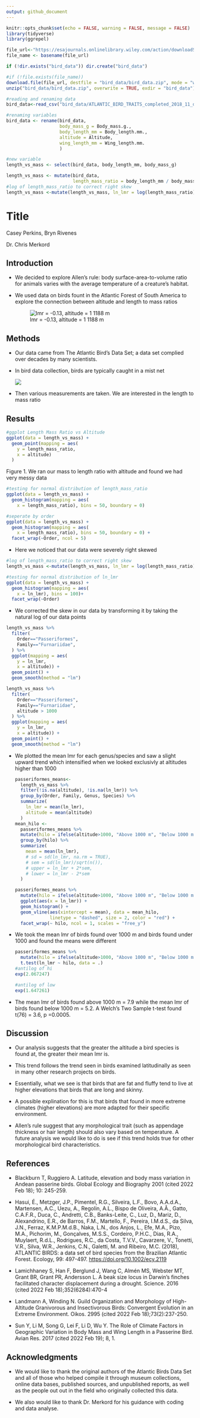 ```yaml
---
output: github_document
---
```


```r
knitr::opts_chunk$set(echo = FALSE, warning = FALSE, message = FALSE)
library(tidyverse)
library(ggrepel)

file_url<-"https://esajournals.onlinelibrary.wiley.com/action/downloadSupplement?doi=10.1002%2Fecy.2647&file=ecy2647-sup-0001-DataS1.zip"
file_name <- basename(file_url)

if (!dir.exists("bird_data")) dir.create("bird_data")

#if (!file.exists(file_name))
download.file(file_url, destfile = "bird_data/bird_data.zip", mode = "wb")
unzip("bird_data/bird_data.zip", overwrite = TRUE, exdir = "bird_data")

#reading and renaming data
bird_data<-read_csv("bird_data/ATLANTIC_BIRD_TRAITS_completed_2018_11_d05.csv")

#renaming variables 
bird_data <- rename(bird_data, 
                    body_mass_g = Body_mass.g., 
                    body_length_mm = Body_length.mm., 
                    altitude = Altitude, 
                    wing_length_mm = Wing_length.mm.
                    )

#new variable
length_vs_mass <- select(bird_data, body_length_mm, body_mass_g)

length_vs_mass <- mutate(bird_data, 
                         length_mass_ratio = body_length_mm / body_mass_g)
#log of length_mass_ratio to correct right skew 
length_vs_mass <-mutate(length_vs_mass, ln_lmr = log(length_mass_ratio))


```

# Title

Casey Perkins, Bryn Rivenes

Dr. Chris Merkord

## Introduction

-   We decided to explore Allen's rule: body surface-area-to-volume ratio for animals varies with the average temperature of a creature's habitat.

-   We used data on birds fount in the Atlantic Forest of South America to explore the connection between altitude and length to mass ratios

    ![lmr = -0.13, altitude = 1 1188 m](https://nas-national-prod.s3.amazonaws.com/Masked_Duck_KK_APA_2011_18324_145923_RonBielefeld.jpg "Masked Duck (Nomonyx dominicus)")

## Methods

-   Our data came from The Atlantic Bird's Data Set; a data set complied over decades by many scientists.

-   In bird data collection, birds are typically caught in a mist net

    ![](https://talesfromawanderingalbatross.files.wordpress.com/2013/06/mgwa-in-mist-net.jpg)

-   Then various measurements are taken. We are interested in the length to mass ratio

## Results

```r
#ggplot Length Mass Ratio vs Altitude
ggplot(data = length_vs_mass) +
  geom_point(mapping = aes(
    y = length_mass_ratio, 
    x = altitude)
  )
```

Figure 1. We ran our mass to length ratio with altitude and found we had very messy data

```r
#testing for normal distribution of length_mass_ratio
ggplot(data = length_vs_mass) +
  geom_histogram(mapping = aes(
    x = length_mass_ratio), bins = 50, boundary = 0)
```

```r
#seperate by order
ggplot(data = length_vs_mass) +
  geom_histogram(mapping = aes(
    x = length_mass_ratio), bins = 50, boundary = 0) +
  facet_wrap(~Order, ncol = 5)
```

-   Here we noticed that our data were severely right skewed

```r
#log of length_mass_ratio to correct right skew 
length_vs_mass <-mutate(length_vs_mass, ln_lmr = log(length_mass_ratio))

#testing for normal distribution of ln_lmr
ggplot(data = length_vs_mass) +
  geom_histogram(mapping = aes(
    x = ln_lmr), bins = 100)+ 
  facet_wrap(~Order)
```

-   We corrected the skew in our data by transforming it by taking the natural log of our data points

```r
length_vs_mass %>% 
  filter(
    Order=="Passeriformes",
    Family=="Furnariidae",
  ) %>% 
  ggplot(mapping = aes(
    y = ln_lmr, 
    x = altitude)) +
  geom_point() +
  geom_smooth(method = "lm")

length_vs_mass %>% 
  filter(
    Order=="Passeriformes",
    Family=="Furnariidae",
    altitude > 1000
  ) %>% 
  ggplot(mapping = aes(
    y = ln_lmr, 
    x = altitude)) +
  geom_point() +
  geom_smooth(method = "lm")
```

-   We plotted the mean lmr for each genus/species and saw a slight upward trend which intensified when we looked exclusivly at altitudes higher than 1000

    ```r
    passeriformes_means<-
      length_vs_mass %>% 
      filter(!is.na(altitude), !is.na(ln_lmr)) %>% 
      group_by(Order, Family, Genus, Species) %>% 
      summarize(
        ln_lmr = mean(ln_lmr),
        altitude = mean(altitude)
      )  
    mean_hilo <-
      passeriformes_means %>% 
      mutate(hilo = ifelse(altitude>1000, "Above 1000 m", "Below 1000 m")) %>% 
      group_by(hilo) %>% 
      summarize(
        mean = mean(ln_lmr),
        # sd = sd(ln_lmr, na.rm = TRUE),
        # sem = sd(ln_lmr)/sqrt(n()),
        # upper = ln_lmr + 2*sem,
        # lower = ln_lmr - 2*sem
      )

    passeriformes_means %>% 
      mutate(hilo = ifelse(altitude>1000, "Above 1000 m", "Below 1000 m")) %>%
      ggplot(aes(x = ln_lmr)) +
      geom_histogram() +
      geom_vline(aes(xintercept = mean), data = mean_hilo,
                 linetype = "dashed", size = 2, color = "red") +
      facet_wrap(~ hilo, ncol = 1, scales = "free_y")

    ```

-   We took the mean lmr of birds found over 1000 m and birds found under 1000 and found the means were different

    ```r
    passeriformes_means %>% 
      mutate(hilo = ifelse(altitude>1000, "Above 1000 m", "Below 1000 m")) %>% 
      t.test(ln_lmr ~ hilo, data = .)
    #antilog of hi
    exp(2.067247)

    #antilog of low
    exp(1.647261)
    ```

-   The mean lmr of birds found above 1000 m = 7.9 while the mean lmr of birds found below 1000 m = 5.2. A Welch's Two Sample t-test found t(76) = 3.6, p =0.0005.

## Discussion 

-   Our analysis suggests that the greater the altitude a bird species is found at, the greater their mean lmr is.

-   This trend follows the trend seen in birds examined latitudinally as seen in many other research projects on birds.

-   Essentially, what we see is that birds that are fat and fluffy tend to live at higher elevations that birds that are long and skinny.

-   A possible explination for this is that birds that found in more extreme climates (higher elevations) are more adapted for their specific environment.

-    Allen's rule suggest that any morphological trait (such as appendage thickness or hair length) should also vary based on temperature. A future analysis we would like to do is see if this trend holds true for other morphological bird characteristics.  

## References

-   Blackburn T, Ruggiero A. Latitude, elevation and body mass variation in Andean passerine birds. Global Ecology and Biography 2001 (cited 2022 Feb 18); 10: 245-259.

-   Hasui, É., Metzger, J.P., Pimentel, R.G., Silveira, L.F., Bovo, A.A.d.A., Martensen, A.C., Uezu, A., Regolin, A.L., Bispo de Oliveira, A.Â., Gatto, C.A.F.R., Duca, C., Andretti, C.B., Banks-Leite, C., Luz, D., Mariz, D., Alexandrino, E.R., de Barros, F.M., Martello, F., Pereira, I.M.d.S., da Silva, J.N., Ferraz, K.M.P.M.d.B., Naka, L.N., dos Anjos, L., Efe, M.A., Pizo, M.A., Pichorim, M., Gonçalves, M.S.S., Cordeiro, P.H.C., Dias, R.A., Muylaert, R.d.L., Rodrigues, R.C., da Costa, T.V.V., Cavarzere, V., Tonetti, V.R., Silva, W.R., Jenkins, C.N., Galetti, M. and Ribeiro, M.C. (2018), ATLANTIC BIRDS: a data set of bird species from the Brazilian Atlantic Forest. Ecology, 99: 497-497. <https://doi.org/10.1002/ecy.2119>

-   Lamichhaney S, Han F, Berglund J, Wang C, Almén MS, Webster MT, Grant BR, Grant PR, Andersson L. A beak size locus in Darwin's finches facilitated character displacement during a drought. Science. 2016 (cited 2022 Feb 18);352(6284):470-4

-   Landmann A, Winding N. Guild Organization and Morphology of High-Altitude Granivorous and Insectivorous Birds: Convergent Evolution in an Extreme Environment. Oikos. 2995 (cited 2022 Feb 18);73(2):237-250.

-   Sun Y, Li M, Song G, Lei F, Li D, Wu Y. The Role of Climate Factors in Geographic Variation in Body Mass and Wing Length in a Passerine Bird. Avian Res. 2017 (cited 2022 Feb 19); 8, 1.

## Acknowledgments

-   We would like to thank the original authors of the Atlantic Birds Data Set and all of those who helped compile it through museum collections, online data bases, published sources, and unpublished reports, as well as the people out out in the field who originally collected this data.

-   We also would like to thank Dr. Merkord for his guidance with coding and data analyse.
